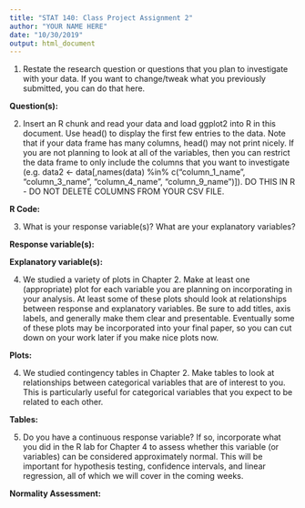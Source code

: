 ---
title: "STAT 140: Class Project Assignment 2"
author: "YOUR NAME HERE"
date: "10/30/2019"
output: html_document
---

1. Restate the research question or questions that you plan to investigate with your data. If you want to change/tweak what you previously submitted, you can do that here.


**Question(s):**

2. Insert an R chunk and read your data and load ggplot2 into R in this document. Use head() to display the first few entries to the data. Note that if your data frame has many columns, head() may not print nicely. If you are not planning to look at all of the variables, then you can restrict the data frame to only include the columns that you want to investigate (e.g. data2 <- data[,names(data) %in% c("column_1_name", "column_3_name", "column_4_name", "column_9_name")]). DO THIS IN R - DO NOT DELETE COLUMNS FROM YOUR CSV FILE.

**R Code:**

3. What is your response variable(s)? What are your explanatory variables?

**Response variable(s):**

**Explanatory variable(s):**

4. We studied a variety of plots in Chapter 2. Make at least one (appropriate) plot for each variable you are planning on incorporating in your analysis. At least some of these plots should look at relationships between response and explanatory variables. Be sure to add titles, axis labels, and generally make them clear and presentable. Eventually some of these plots may be incorporated into your final paper, so you can cut down on your work later if you make nice plots now.

**Plots:**

4. We studied contingency tables in Chapter 2. Make tables to look at relationships between categorical variables that are of interest to you. This is particularly useful for categorical variables that you expect to be related to each other.

**Tables:**

5. Do you have a continuous response variable? If so, incorporate what you did in the R lab for Chapter 4 to assess whether this variable (or variables) can be considered approximately normal. This will be important for hypothesis testing, confidence intervals, and linear regression, all of which we will cover in the coming weeks. 

**Normality Assessment:**


